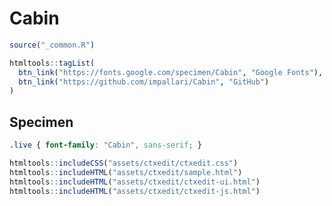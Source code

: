 # Cabin

```r
source("_common.R")
```

```r
htmltools::tagList(
  btn_link("https://fonts.google.com/specimen/Cabin", "Google Fonts"),
  btn_link("https://github.com/impallari/Cabin", "GitHub")
)
```

## Specimen

<link rel="preconnect" href="https://fonts.googleapis.com">
<link rel="preconnect" href="https://fonts.gstatic.com" crossorigin>
<link href="https://fonts.googleapis.com/css2?family=Cabin:ital,wght@0,400;0,700;1,400&display=swap" rel="stylesheet">

```css
.live { font-family: "Cabin", sans-serif; }
```

```r
htmltools::includeCSS("assets/ctxedit/ctxedit.css")
htmltools::includeHTML("assets/ctxedit/sample.html")
htmltools::includeHTML("assets/ctxedit/ctxedit-ui.html")
htmltools::includeHTML("assets/ctxedit/ctxedit-js.html")
```

